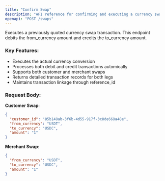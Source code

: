 ```yaml
---
title: "Confirm Swap"
description: "API reference for confirming and executing a currency swap"
openapi: "POST /swaps"
---
```


Executes a previously quoted currency swap transaction. This endpoint debits the from_currency amount and credits the to_currency amount.

### Key Features:

- Executes the actual currency conversion
- Processes both debit and credit transactions automically
- Supports both customer and merchant swaps
- Returns detailed transaction records for both legs
- Maintains transaction linkage through reference_id

### Request Body:

**Customer Swap**:

```json
{
  "customer_id": "85b148ab-3f6b-4d55-917f-3c8de668a48e",
  "from_currency": "USDT",
  "to_currency": "USDC",
  "amount": "1"
}
```

**Merchant Swap**:

```json
{
  "from_currency": "USDT",
  "to_currency": "USDC",
  "amount": "1"
}
```
